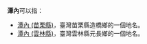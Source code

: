 '''潭內'''可以指：
* [[潭內_(苗栗縣)|潭內 (苗栗縣)]]，臺灣苗栗縣造橋鄉的一個地名。
* [[潭內_(雲林縣)|潭內 (雲林縣)]]，臺灣雲林縣元長鄉的一個地名。
{{消歧义|cat=二字地名消歧義}}